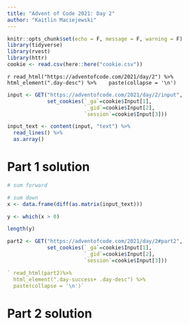 ```yaml
---
title: "Advent of Code 2021: Day 2"
author: "Kaitlin Maciejewski"
---
```

  
```r
knitr::opts_chunk$set(echo = F, message = F, warning = F)
library(tidyverse)
library(rvest)
library(httr)
cookie <- read.csv(here::here("cookie.csv"))
```

`r read_html("https://adventofcode.com/2021/day/2") %>% 
  html_element(".day-desc") %>% 
  paste(collapse = '\n') `

```r
input <- GET("https://adventofcode.com/2021/day/2/input", 
             set_cookies(`_ga`=cookie$Input[1], 
                         `_gid`=cookie$Input[2],
                         `session`=cookie$Input[3]))

input_text <- content(input, "text") %>% 
  read_lines() %>% 
  as.array() 
```

# Part 1 solution
```r
# sum forward

# sum down
x <- data.frame(diff(as.matrix(input_text))) 

y <- which(x > 0)

length(y)
```

```r
part2 <- GET("https://adventofcode.com/2021/day/2#part2", 
             set_cookies(`_ga`=cookie$Input[1], 
                         `_gid`=cookie$Input[2],
                         `session`=cookie$Input[3]))

` read_html(part2)%>% 
  html_element(".day-success+ .day-desc") %>% 
  paste(collapse = '\n')`
```



# Part 2 solution
```r

```